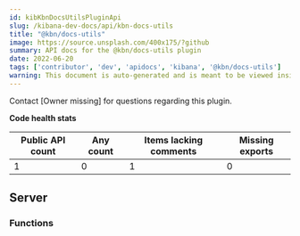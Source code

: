 ```yaml
---
id: kibKbnDocsUtilsPluginApi
slug: /kibana-dev-docs/api/kbn-docs-utils
title: "@kbn/docs-utils"
image: https://source.unsplash.com/400x175/?github
summary: API docs for the @kbn/docs-utils plugin
date: 2022-06-20
tags: ['contributor', 'dev', 'apidocs', 'kibana', '@kbn/docs-utils']
warning: This document is auto-generated and is meant to be viewed inside our experimental, new docs system. Reach out in #docs-engineering for more info.
---
```




Contact [Owner missing] for questions regarding this plugin.

**Code health stats**

| Public API count  | Any count | Items lacking comments | Missing exports |
|-------------------|-----------|------------------------|-----------------|
| 1 | 0 | 1 | 0 |

## Server

### Functions
<DocDefinitionList data={kbnDocsUtilsObj.server.functions}/>

